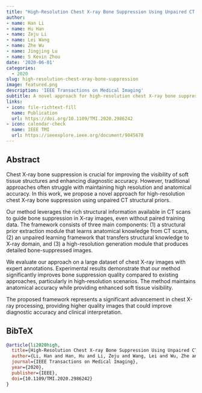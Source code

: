 ```yaml
---
title: "High-Resolution Chest X-ray Bone Suppression Using Unpaired CT Structural Priors"
author: 
- name: Han Li
- name: Hu Han
- name: Zeju Li
- name: Lei Wang
- name: Zhe Wu
- name: Jingjing Lu
- name: S Kevin Zhou
date: '2020-06-01'
categories:
  - 2020
slug: high-resolution-chest-xray-bone-suppression
image: featured.png
description: 'IEEE Transactions on Medical Imaging'
subtitle: A novel approach for high-resolution chest X-ray bone suppression using unpaired CT structural priors.
links:
- icon: file-richtext-fill
  name: Publication
  url: https://doi.org/10.1109/TMI.2020.2986242
- icon: calendar-check
  name: IEEE TMI
  url: https://ieeexplore.ieee.org/document/9045678
---
```


## Abstract

Chest X-ray bone suppression is crucial for improving the visibility of soft tissue structures and enhancing diagnostic accuracy. However, traditional approaches often struggle with maintaining high resolution and anatomical accuracy. In this work, we propose a novel approach for high-resolution chest X-ray bone suppression using unpaired CT structural priors.

Our method leverages the rich structural information available in CT scans to guide bone suppression in X-ray images, even without paired training data. The framework consists of three main components: (1) a structural prior extraction module that learns anatomical knowledge from CT scans, (2) an unpaired learning framework that transfers structural knowledge to X-ray domain, and (3) a high-resolution generation module that produces detailed bone-suppressed images.

We evaluate our approach on a large dataset of chest X-ray images with expert annotations. Experimental results demonstrate that our method significantly improves bone suppression quality compared to existing approaches, particularly in high-resolution scenarios. The method maintains anatomical accuracy while providing enhanced soft tissue visibility.

The proposed framework represents a significant advancement in chest X-ray processing, providing higher quality images that could improve diagnostic accuracy and clinical interpretation.

## BibTeX

```bibtex
@article{li2020high,
  title={High-Resolution Chest X-ray Bone Suppression Using Unpaired CT Structural Priors},
  author={Li, Han and Han, Hu and Li, Zeju and Wang, Lei and Wu, Zhe and Lu, Jingjing and Zhou, S Kevin},
  journal={IEEE Transactions on Medical Imaging},
  year={2020},
  publisher={IEEE},
  doi={10.1109/TMI.2020.2986242}
}
``` 
